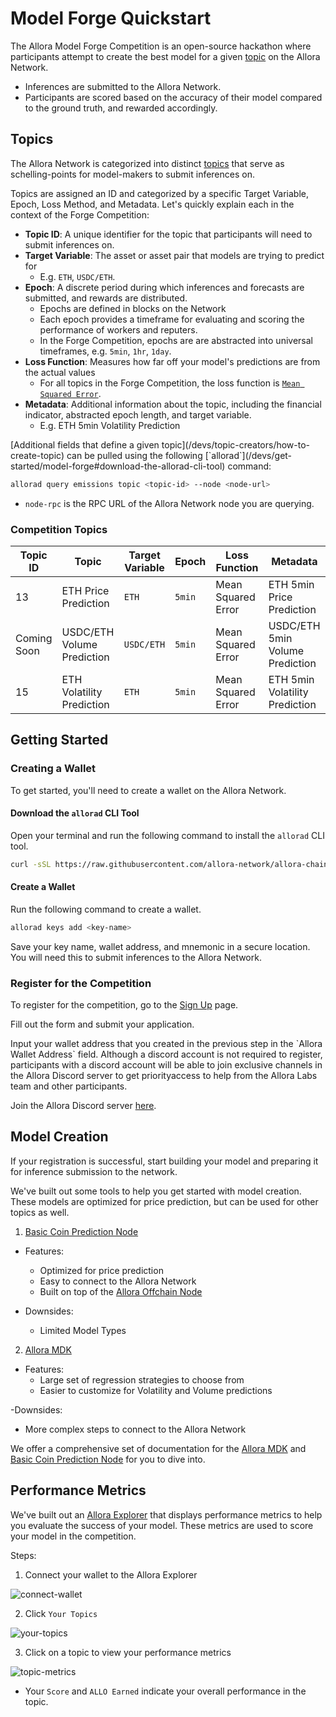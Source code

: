 
# Model Forge Quickstart

The Allora Model Forge Competition is an open-source hackathon where participants attempt to create the best model for a given [topic](/devs/topic-creators/topic-life-cycle) on the Allora Network.

- Inferences are submitted to the Allora Network.
- Participants are scored based on the accuracy of their model compared to the ground truth, and rewarded accordingly.

## Topics

The Allora Network is categorized into distinct [topics](/devs/topic-creators/how-to-create-topic) that serve as schelling-points for model-makers to submit inferences on.

Topics are assigned an ID and categorized by a specific Target Variable, Epoch, Loss Method, and Metadata. Let's quickly explain each in the context of the Forge Competition:

- **Topic ID**: A unique identifier for the topic that participants will need to submit inferences on.
- **Target Variable**: The asset or asset pair that models are trying to predict for
  - E.g. `ETH`, `USDC/ETH`.
- **Epoch**: A discrete period during which inferences and forecasts are submitted, and rewards are distributed. 
  - Epochs are defined in blocks on the Network
  - Each epoch provides a timeframe for evaluating and scoring the performance of workers and reputers.
  - In the Forge Competition, epochs are are abstracted into universal timeframes, e.g. `5min`, `1hr`, `1day`.
- **Loss Function**: Measures how far off your model's predictions are from the actual values
  - For all topics in the Forge Competition, the loss function is [`Mean Squared Error`](https://en.wikipedia.org/wiki/Mean_squared_error).
- **Metadata**: Additional information about the topic, including the financial indicator, abstracted epoch length, and target variable.
  - E.g. ETH 5min Volatility Prediction

<Callout>
[Additional fields that define a given topic](/devs/topic-creators/how-to-create-topic) can be pulled using the following [`allorad`](/devs/get-started/model-forge#download-the-allorad-cli-tool) command:

```bash
allorad query emissions topic <topic-id> --node <node-url>
```

- `node-rpc` is the RPC URL of the Allora Network node you are querying.
</Callout>

### Competition Topics

| Topic ID | Topic | Target Variable | Epoch | Loss Function | Metadata |
|----------|-------|----------------|--------|---------------|-----------|
| 13 | ETH Price Prediction | `ETH` | `5min` | Mean Squared Error | ETH 5min Price Prediction |
| Coming Soon | USDC/ETH Volume Prediction | `USDC/ETH` | `5min` | Mean Squared Error | USDC/ETH 5min Volume Prediction |
| 15 | ETH Volatility Prediction | `ETH` | `5min` | Mean Squared Error | ETH 5min Volatility Prediction |

## Getting Started

### Creating a Wallet

To get started, you'll need to create a wallet on the Allora Network.

#### Download the `allorad` CLI Tool

Open your terminal and run the following command to install the `allorad` CLI tool.

```bash
curl -sSL https://raw.githubusercontent.com/allora-network/allora-chain/main/install.sh | bash -s -- v0.8.0
```

#### Create a Wallet

Run the following command to create a wallet.

```bash
allorad keys add <key-name>
```

Save your key name, wallet address, and mnemonic in a secure location. You will need this to submit inferences to the Allora Network.

### Register for the Competition

To register for the competition, go to the [Sign Up](https://vk4z45e3hne.typeform.com/to/ypA2Yl1J?utm_source=landing-page&typeform-source=forge.allora.network) page.

Fill out the form and submit your application. 

<Callout>
Input your wallet address that you created in the previous step in the `Allora Wallet Address` field.
</Callout>

<Callout type="warning">
Although a discord account is not required to register, participants with a discord account will be able to join exclusive channels in the Allora Discord server to get priorityaccess to help from the Allora Labs team and other participants.

Join the Allora Discord server [here](https://discord.gg/allora).
</Callout>

## Model Creation

If your registration is successful, start building your model and preparing it for inference submission to the network.

We've built out some tools to help you get started with model creation. These models are optimized for price prediction, but can be used for other topics as well.

1. [Basic Coin Prediction Node](https://github.com/allora-network/basic-coin-prediction-node)
- Features: 
    - Optimized for price prediction
    - Easy to connect to the Allora Network
    - Built on top of the [Allora Offchain Node](https://github.com/allora-network/allora-offchain-node)

- Downsides:
    - Limited Model Types

2. [Allora MDK](https://github.com/allora-network/allora-model-maker)
- Features:
  - Large set of regression strategies to choose from
  - Easier to customize for Volatility and Volume predictions

-Downsides:
  - More complex steps to connect to the Allora Network

We offer a comprehensive set of documentation for the [Allora MDK](/devs/workers/deploy-worker/allora-mdk) and [Basic Coin Prediction Node](/devs/workers/walkthroughs/walkthrough-price-prediction-worker) for you to dive into.

## Performance Metrics

We've built out an [Allora Explorer](explorer.allora.network) that displays performance metrics to help you evaluate the success of your model. These metrics are used to score your model in the competition.

Steps:

1. Connect your wallet to the Allora Explorer

![connect-wallet](/explorer-connect.png)

2. Click `Your Topics`

![your-topics](/your-topic.png)

3. Click on a topic to view your performance metrics

![topic-metrics](/topic-stats.png)

- Your `Score` and `ALLO Earned` indicate your overall performance in the topic.
